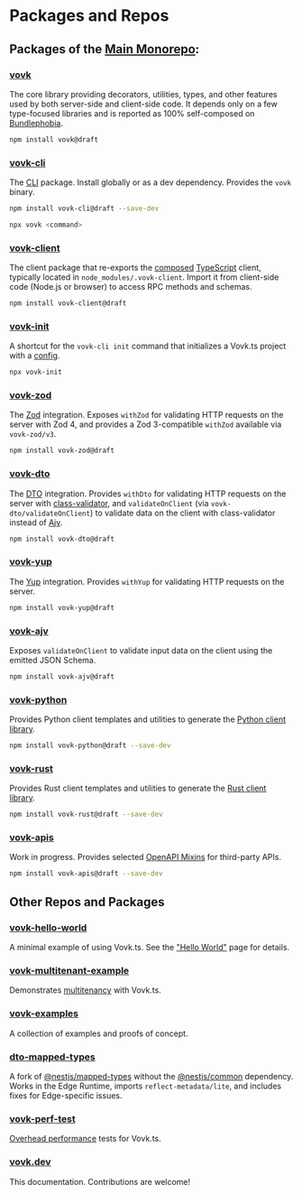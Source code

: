 # Packages and Repos

## Packages of the [Main Monorepo](https://github.com/finom/vovk):

### [vovk](https://www.npmjs.com/package/vovk)

The core library providing decorators, utilities, types, and other features used by both server-side and client-side code. It depends only on a few type-focused libraries and is reported as 100% self-composed on [Bundlephobia](https://bundlephobia.com/package/vovk).

```sh npm2yarn
npm install vovk@draft
```

### [vovk-cli](https://www.npmjs.com/package/vovk-cli)

The [CLI](/cli) package. Install globally or as a dev dependency. Provides the `vovk` binary.

```sh npm2yarn
npm install vovk-cli@draft --save-dev
```

```sh npm2yarn
npx vovk <command>
```

### [vovk-client](https://www.npmjs.com/package/vovk-client)

The client package that re-exports the [composed](/composed) [TypeScript](/typescript) client, typically located in `node_modules/.vovk-client`. Import it from client-side code (Node.js or browser) to access RPC methods and schemas.

```sh npm2yarn
npm install vovk-client@draft
```

### [vovk-init](https://www.npmjs.com/package/vovk-init)

A shortcut for the `vovk-cli init` command that initializes a Vovk.ts project with a [config](/config).

```sh npm2yarn
npx vovk-init
```

### [vovk-zod](https://www.npmjs.com/package/vovk-zod)

The [Zod](/validation/zod) integration. Exposes `withZod` for validating HTTP requests on the server with Zod 4, and provides a Zod 3-compatible `withZod` available via `vovk-zod/v3`.

```sh npm2yarn
npm install vovk-zod@draft
```

### [vovk-dto](https://www.npmjs.com/package/vovk-dto)

The [DTO](/validation/dto) integration. Provides `withDto` for validating HTTP requests on the server with [class-validator](https://www.npmjs.com/package/class-validator), and `validateOnClient` (via `vovk-dto/validateOnClient`) to validate data on the client with class-validator instead of [Ajv](/validation/client#ajv).

```sh npm2yarn
npm install vovk-dto@draft
```

### [vovk-yup](https://www.npmjs.com/package/vovk-yup)

The [Yup](/validation/yup) integration. Provides `withYup` for validating HTTP requests on the server.

```sh npm2yarn
npm install vovk-yup@draft
```

### [vovk-ajv](https://www.npmjs.com/package/vovk-ajv)

Exposes `validateOnClient` to validate input data on the client using the emitted JSON Schema.

```sh npm2yarn
npm install vovk-ajv@draft
```

### [vovk-python](https://www.npmjs.com/package/vovk-python)

Provides Python client templates and utilities to generate the [Python client library](/python).

```sh npm2yarn
npm install vovk-python@draft --save-dev
```

### [vovk-rust](https://www.npmjs.com/package/vovk-rust)

Provides Rust client templates and utilities to generate the [Rust client library](/rust).

```sh npm2yarn
npm install vovk-rust@draft --save-dev
```

### [vovk-apis](https://www.npmjs.com/package/vovk-apis)

Work in progress. Provides selected [OpenAPI Mixins](/codegen) for third-party APIs.

```sh npm2yarn
npm install vovk-apis@draft --save-dev
```

## Other Repos and Packages

### [vovk-hello-world](https://github.com/finom/vovk-hello-world)

A minimal example of using Vovk.ts. See the ["Hello World"](/hello-world) page for details.

### [vovk-multitenant-example](https://github.com/finom/vovk-multitenant-example)

Demonstrates [multitenancy](/multitenant) with Vovk.ts.

### [vovk-examples](https://examples.vovk.dev/)

A collection of examples and proofs of concept.

### [dto-mapped-types](https://github.com/finom/dto-mapped-types)

A fork of [@nestjs/mapped-types](https://www.npmjs.com/package/@nestjs/mapped-types) without the [@nestjs/common](https://www.npmjs.com/package/@nestjs/common) dependency. Works in the Edge Runtime, imports `reflect-metadata/lite`, and includes fixes for Edge-specific issues.

### [vovk-perf-test](https://github.com/finom/vovk-perf-test)

[Overhead performance](/performance) tests for Vovk.ts.

### [vovk.dev](https://github.com/finom/vovk.dev)

This documentation. Contributions are welcome!

